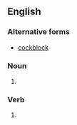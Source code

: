==English==

===Alternative forms===
* [[cockblock]]

===Noun===
{{en-noun|head=[[cock]] [[block]]}}

# {{alternative spelling of|cockblock}}

===Verb===
{{en-verb|head=[[cock]] [[block]]}}

# {{alternative spelling of|cockblock}}